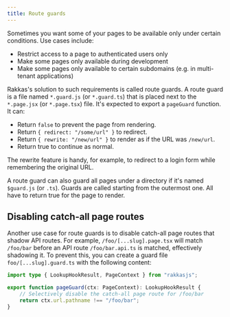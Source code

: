 ```yaml
---
title: Route guards
---
```


Sometimes you want some of your pages to be available only under certain conditions. Use cases include:

- Restrict access to a page to authenticated users only
- Make some pages only available during development
- Make some pages only available to certain subdomains (e.g. in multi-tenant applications)

Rakkas's solution to such requirements is called route guards. A route guard is a file named `*.guard.js` (or `*.guard.ts`) that is placed next to the `*.page.jsx` (or `*.page.tsx`) file. It's expected to export a `pageGuard` function. It can:

- Return `false` to prevent the page from rendering.
- Return `{ redirect: "/some/url" }` to redirect.
- Return `{ rewrite: "/new/url" }` to render as if the URL was `/new/url`.
- Return true to continue as normal.

The rewrite feature is handy, for example, to redirect to a login form while remembering the original URL.

A route guard can also guard all pages under a directory if it's named `$guard.js` (or `.ts`). Guards are called starting from the outermost one. All have to return true for the page to render.

## Disabling catch-all page routes <a id="catch-all" />

Another use case for route guards is to disable catch-all page routes that shadow API routes. For example, `/foo/[...slug].page.tsx` will match `/foo/bar` before an API route `/foo/bar.api.ts` is matched, effectively shadowing it. To prevent this, you can create a guard file `foo/[...slug].guard.ts` with the following content:

```ts
import type { LookupHookResult, PageContext } from "rakkasjs";

export function pageGuard(ctx: PageContext): LookupHookResult {
	// Selectively disable the catch-all page route for /foo/bar
	return ctx.url.pathname !== "/foo/bar";
}
```
